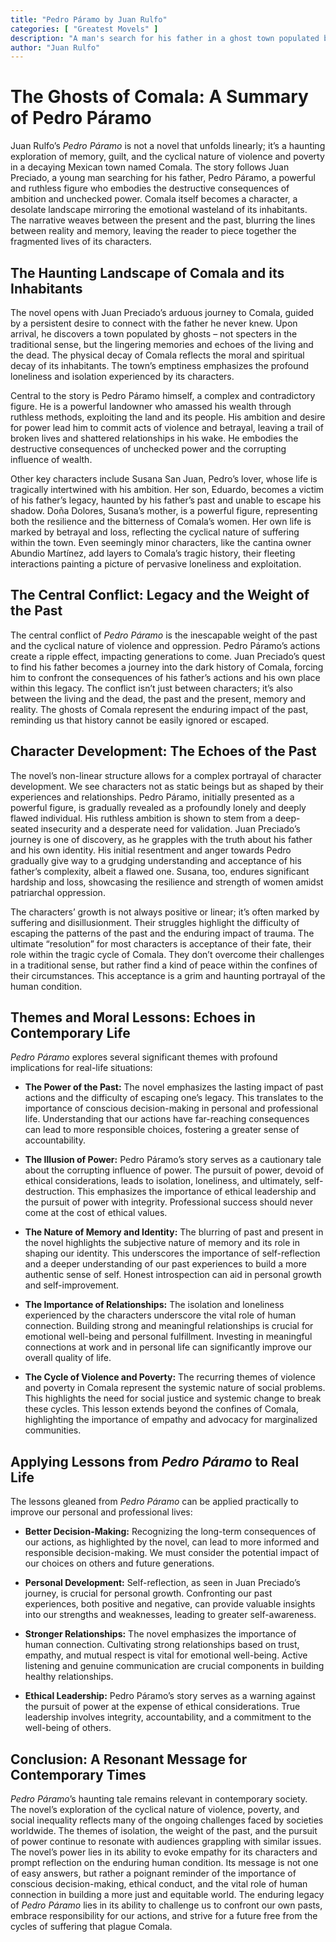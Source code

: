 ```yaml
---
title: "Pedro Páramo by Juan Rulfo"
categories: [ "Greatest Movels" ]
description: "A man's search for his father in a ghost town populated by spirits."
author: "Juan Rulfo"
---
```

# The Ghosts of Comala: A Summary of Pedro Páramo

Juan Rulfo's *Pedro Páramo* is not a novel that unfolds linearly; it's a haunting exploration of memory, guilt, and the cyclical nature of violence and poverty in a decaying Mexican town named Comala. The story follows Juan Preciado, a young man searching for his father, Pedro Páramo, a powerful and ruthless figure who embodies the destructive consequences of ambition and unchecked power.  Comala itself becomes a character, a desolate landscape mirroring the emotional wasteland of its inhabitants. The narrative weaves between the present and the past, blurring the lines between reality and memory, leaving the reader to piece together the fragmented lives of its characters.


## The Haunting Landscape of Comala and its Inhabitants

The novel opens with Juan Preciado's arduous journey to Comala, guided by a persistent desire to connect with the father he never knew.  Upon arrival, he discovers a town populated by ghosts – not specters in the traditional sense, but the lingering memories and echoes of the living and the dead.  The physical decay of Comala reflects the moral and spiritual decay of its inhabitants.  The town’s emptiness emphasizes the profound loneliness and isolation experienced by its characters.

Central to the story is Pedro Páramo himself, a complex and contradictory figure. He is a powerful landowner who amassed his wealth through ruthless methods, exploiting the land and its people.  His ambition and desire for power lead him to commit acts of violence and betrayal, leaving a trail of broken lives and shattered relationships in his wake.  He embodies the destructive consequences of unchecked power and the corrupting influence of wealth.

Other key characters include Susana San Juan, Pedro's lover, whose life is tragically intertwined with his ambition. Her son, Eduardo, becomes a victim of his father's legacy, haunted by his father's past and unable to escape his shadow.  Doña Dolores, Susana's mother, is a powerful figure, representing both the resilience and the bitterness of Comala’s women.  Her own life is marked by betrayal and loss, reflecting the cyclical nature of suffering within the town.  Even seemingly minor characters, like the cantina owner Abundio Martínez, add layers to Comala’s tragic history, their fleeting interactions painting a picture of pervasive loneliness and exploitation.


## The Central Conflict: Legacy and the Weight of the Past

The central conflict of *Pedro Páramo* is the inescapable weight of the past and the cyclical nature of violence and oppression.  Pedro Páramo's actions create a ripple effect, impacting generations to come.  Juan Preciado's quest to find his father becomes a journey into the dark history of Comala, forcing him to confront the consequences of his father's actions and his own place within this legacy.  The conflict isn't just between characters; it's also between the living and the dead, the past and the present, memory and reality. The ghosts of Comala represent the enduring impact of the past, reminding us that history cannot be easily ignored or escaped.


## Character Development: The Echoes of the Past

The novel's non-linear structure allows for a complex portrayal of character development.  We see characters not as static beings but as shaped by their experiences and relationships.  Pedro Páramo, initially presented as a powerful figure, is gradually revealed as a profoundly lonely and deeply flawed individual.  His ruthless ambition is shown to stem from a deep-seated insecurity and a desperate need for validation.  Juan Preciado's journey is one of discovery, as he grapples with the truth about his father and his own identity.  His initial resentment and anger towards Pedro gradually give way to a grudging understanding and acceptance of his father's complexity, albeit a flawed one.  Susana, too, endures significant hardship and loss, showcasing the resilience and strength of women amidst patriarchal oppression.

The characters' growth is not always positive or linear; it's often marked by suffering and disillusionment.  Their struggles highlight the difficulty of escaping the patterns of the past and the enduring impact of trauma.  The ultimate "resolution" for most characters is acceptance of their fate, their role within the tragic cycle of Comala.  They don't overcome their challenges in a traditional sense, but rather find a kind of peace within the confines of their circumstances. This acceptance is a grim and haunting portrayal of the human condition.


## Themes and Moral Lessons: Echoes in Contemporary Life

*Pedro Páramo* explores several significant themes with profound implications for real-life situations:

* **The Power of the Past:** The novel emphasizes the lasting impact of past actions and the difficulty of escaping one's legacy. This translates to the importance of conscious decision-making in personal and professional life.  Understanding that our actions have far-reaching consequences can lead to more responsible choices, fostering a greater sense of accountability.

* **The Illusion of Power:** Pedro Páramo's story serves as a cautionary tale about the corrupting influence of power. The pursuit of power, devoid of ethical considerations, leads to isolation, loneliness, and ultimately, self-destruction. This emphasizes the importance of ethical leadership and the pursuit of power with integrity.  Professional success should never come at the cost of ethical values.

* **The Nature of Memory and Identity:** The blurring of past and present in the novel highlights the subjective nature of memory and its role in shaping our identity.  This underscores the importance of self-reflection and a deeper understanding of our past experiences to build a more authentic sense of self.  Honest introspection can aid in personal growth and self-improvement.

* **The Importance of Relationships:** The isolation and loneliness experienced by the characters underscore the vital role of human connection. Building strong and meaningful relationships is crucial for emotional well-being and personal fulfillment.  Investing in meaningful connections at work and in personal life can significantly improve our overall quality of life.

* **The Cycle of Violence and Poverty:** The recurring themes of violence and poverty in Comala represent the systemic nature of social problems.  This highlights the need for social justice and systemic change to break these cycles.  This lesson extends beyond the confines of Comala, highlighting the importance of empathy and advocacy for marginalized communities.


## Applying Lessons from *Pedro Páramo* to Real Life

The lessons gleaned from *Pedro Páramo* can be applied practically to improve our personal and professional lives:

* **Better Decision-Making:** Recognizing the long-term consequences of our actions, as highlighted by the novel, can lead to more informed and responsible decision-making.  We must consider the potential impact of our choices on others and future generations.

* **Personal Development:** Self-reflection, as seen in Juan Preciado’s journey, is crucial for personal growth.  Confronting our past experiences, both positive and negative, can provide valuable insights into our strengths and weaknesses, leading to greater self-awareness.

* **Stronger Relationships:** The novel emphasizes the importance of human connection.  Cultivating strong relationships based on trust, empathy, and mutual respect is vital for emotional well-being.  Active listening and genuine communication are crucial components in building healthy relationships.

* **Ethical Leadership:** Pedro Páramo's story serves as a warning against the pursuit of power at the expense of ethical considerations.  True leadership involves integrity, accountability, and a commitment to the well-being of others.


## Conclusion: A Resonant Message for Contemporary Times

*Pedro Páramo*'s haunting tale remains relevant in contemporary society.  The novel’s exploration of the cyclical nature of violence, poverty, and social inequality reflects many of the ongoing challenges faced by societies worldwide.  The themes of isolation, the weight of the past, and the pursuit of power continue to resonate with audiences grappling with similar issues.   The novel's power lies in its ability to evoke empathy for its characters and prompt reflection on the enduring human condition.  Its message is not one of easy answers, but rather a poignant reminder of the importance of conscious decision-making, ethical conduct, and the vital role of human connection in building a more just and equitable world.  The enduring legacy of *Pedro Páramo* lies in its ability to challenge us to confront our own pasts, embrace responsibility for our actions, and strive for a future free from the cycles of suffering that plague Comala.

